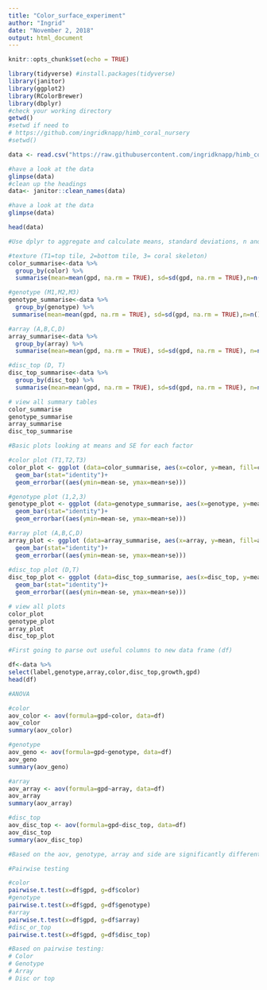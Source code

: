 ```yaml
---
title: "Color_surface_experiment"
author: "Ingrid"
date: "November 2, 2018"
output: html_document
---
```


```r
knitr::opts_chunk$set(echo = TRUE)

library(tidyverse) #install.packages(tidyverse)
library(janitor)
library(ggplot2)
library(RColorBrewer)
library(dbplyr)
#check your working directory
getwd()
#setwd if need to
# https://github.com/ingridknapp/himb_coral_nursery
#setwd()
```


```r

data <- read.csv("https://raw.githubusercontent.com/ingridknapp/himb_coral_nursery/master/Color_datasheets_Oct_2018_ISSK_v1.0.csv")
```

```r


#have a look at the data
glimpse(data)
#clean up the headings
data<- janitor::clean_names(data)

#have a look at the data
glimpse(data)

head(data)
```


```r
#Use dplyr to aggregate and calculate means, standard deviations, n and standard errors

#texture (T1=top tile, 2=bottom tile, 3= coral skeleton)
color_summarise<-data %>%
  group_by(color) %>%
  summarise(mean=mean(gpd, na.rm = TRUE), sd=sd(gpd, na.rm = TRUE),n=n(),se=sd/sqrt(n))

#genotype (M1,M2,M3)
genotype_summarise<-data %>%
  group_by(genotype) %>%
 summarise(mean=mean(gpd, na.rm = TRUE), sd=sd(gpd, na.rm = TRUE),n=n(),se=sd/sqrt(n))

#array (A,B,C,D)
array_summarise<-data %>%
  group_by(array) %>%
  summarise(mean=mean(gpd, na.rm = TRUE), sd=sd(gpd, na.rm = TRUE), n=n(),se=sd/sqrt(n))

#disc_top (D, T)
disc_top_summarise<-data %>%
  group_by(disc_top) %>%
  summarise(mean=mean(gpd, na.rm = TRUE), sd=sd(gpd, na.rm = TRUE), n=n(),se=sd/sqrt(n))

# view all summary tables
color_summarise
genotype_summarise
array_summarise
disc_top_summarise

```

```r

#Basic plots looking at means and SE for each factor

#color plot (T1,T2,T3)
color_plot <- ggplot (data=color_summarise, aes(x=color, y=mean, fill=color))+
  geom_bar(stat="identity")+
  geom_errorbar((aes(ymin=mean-se, ymax=mean+se)))

#genotype plot (1,2,3)
genotype_plot <- ggplot (data=genotype_summarise, aes(x=genotype, y=mean, fill=genotype))+
  geom_bar(stat="identity")+
  geom_errorbar((aes(ymin=mean-se, ymax=mean+se)))

#array plot (A,B,C,D)
array_plot <- ggplot (data=array_summarise, aes(x=array, y=mean, fill=array))+
  geom_bar(stat="identity")+
  geom_errorbar((aes(ymin=mean-se, ymax=mean+se)))
 
#disc_top plot (D,T)
disc_top_plot <- ggplot (data=disc_top_summarise, aes(x=disc_top, y=mean, fill=disc_top))+
  geom_bar(stat="identity")+
  geom_errorbar((aes(ymin=mean-se, ymax=mean+se)))

# view all plots
color_plot
genotype_plot
array_plot
disc_top_plot

```

```r

#First going to parse out useful columns to new data frame (df)

df<-data %>% 
select(label,genotype,array,color,disc_top,growth,gpd)
head(df)

#ANOVA

#color
aov_color <- aov(formula=gpd~color, data=df)
aov_color
summary(aov_color)

#genotype
aov_geno <- aov(formula=gpd~genotype, data=df)
aov_geno
summary(aov_geno)

#array
aov_array <- aov(formula=gpd~array, data=df)
aov_array
summary(aov_array)

#disc_top
aov_disc_top <- aov(formula=gpd~disc_top, data=df)
aov_disc_top
summary(aov_disc_top)

#Based on the aov, genotype, array and side are significantly different, but colour is not

#Pairwise testing

#color
pairwise.t.test(x=df$gpd, g=df$color)
#genotype
pairwise.t.test(x=df$gpd, g=df$genotype)
#array
pairwise.t.test(x=df$gpd, g=df$array)
#disc_or_top
pairwise.t.test(x=df$gpd, g=df$disc_top)

#Based on pairwise testing: 
# Color
# Genotype 
# Array 
# Disc or top
```

